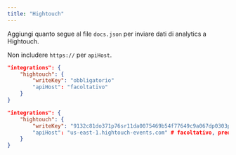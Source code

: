 ```yaml
---
title: "Hightouch"
---
```


Aggiungi quanto segue al file `docs.json` per inviare dati di analytics a Hightouch.

<Info>

  Non includere `https://` per `apiHost`.

</Info>

<CodeGroup>

```json Opzioni di analytics in docs.json
"integrations": {
    "hightouch": {
        "writeKey": "obbligatorio"
        "apiHost": "facoltativo"
    }
}
```

```json Esempio
"integrations": {
    "hightouch": {
        "writeKey": "9132c81do371p76sr11da0075469b54f77649c9a067dp0303p56q0q64n072336"
        "apiHost": "us-east-1.hightouch-events.com" # facoltativo, predefinito: `us-east-1.hightouch-events.com`
    }
}
```

</CodeGroup>